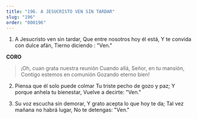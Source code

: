```yaml
---
title: "196. A JESUCRISTO VEN SIN TARDAR"
slug: "196"
order: "000196"
---
```

1. A Jesucristo ven sin tardar, Que entre nosotros hoy él está, Y te convida con dulce afán, Tierno diciendo : "Ven."

**CORO**
>¡Oh, cuan grata nuestra reunión Cuando allá, Señor, en tu mansión, Contigo estemos en comunión Gozando eterno bien!

2. Piensa que él solo puede colmar Tu triste pecho de gozo y paz;
Y porque anhela tu bienestar, Vuelve a decirte: "Ven."

3. Su voz escucha sin demorar,
Y grato acepta lo que hoy te da; Tal vez mañana no habrá lugar, No te detengas: "Ven."



